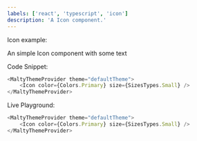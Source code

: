 ```yaml
---
labels: ['react', 'typescript', 'icon']
description: 'A Icon component.'
---
```




Icon example:

An simple Icon component with some text

Code Snippet:
```js
<MaltyThemeProvider theme="defaultTheme">
    <Icon color={Colors.Primary} size={SizesTypes.Small} />
</MaltyThemeProvider>
```


Live Playground:
```js live
<MaltyThemeProvider theme="defaultTheme">
    <Icon color={Colors.Primary} size={SizesTypes.Small} />
</MaltyThemeProvider>
```
